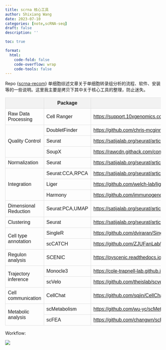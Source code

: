 ```yaml
---
title: scrna 核心工具
author: Shixiang Wang
date: 2023-07-10
categories: [note,scRNA-seq]
draft: false
description: ''

toc: true

format:
  html:
    code-fold: false
    code-overflow: wrap
    code-tools: false
---
```


Repo {[scrna-recom](https://github.com/WXlab-NJMU/scrna-recom)} 单细胞综述文章关于单细胞转录组分析的流程、软件、安装等的一些说明。这里我主要是拷贝下其中关于核心工具的整理，防止迷失。

<style>
    table {
        border-collapse: collapse;
        width: 100%;
        font-family: Arial, sans-serif;
    }

    th,
    td {
        border: 1px solid #ddd;
        padding: 8px;
    }

    th {
        background-color: #f2f2f2;
    }

    a {
        text-decoration: underline;
    }
</style>

<table>
    <thead>
        <tr>
            <th></th>
            <th>Package</th>
            <th>Tutorial</th>
        </tr>
    </thead>
    <tbody>
        <tr>
            <td rowspan="1">Raw Data Processing</td>
            <td>Cell Ranger</td>
            <td><a href="https://support.10xgenomics.com/single-cell-gene-expression/software/pipelines/latest/what-is-cell-ranger">https://support.10xgenomics.com/single-cell-gene-expression/software/pipelines/latest/what-is-cell-ranger</a></td>
        </tr>
        <tr>
            <td rowspan="3">Quality Control</td>
            <td>DoubletFinder</td>
            <td><a href="https://github.com/chris-mcginnis-ucsf/DoubletFinder">https://github.com/chris-mcginnis-ucsf/DoubletFinder</a></td>
        </tr>
        <tr>
            <td>Seurat</td>
            <td><a href="https://satijalab.org/seurat/articles/pbmc3k_tutorial.html">https://satijalab.org/seurat/articles/pbmc3k_tutorial.html</a></td>
        </tr>
        <tr>
            <td>SoupX</td>
            <td><a href="https://rawcdn.githack.com/constantAmateur/SoupX/204b602418df12e9fdb4b68775a8b486c6504fe4/inst/doc/pbmcTutorial.html">https://rawcdn.githack.com/constantAmateur/SoupX/204b602418df12e9fdb4b68775a8b486c6504fe4/inst/doc/pbmcTutorial.html</a></td>
        </tr>
        <tr>
            <td rowspan="1">Normalization</td>
            <td>Seurat</td>
            <td><a href="https://satijalab.org/seurat/articles/pbmc3k_tutorial.html#normalizing-the-data-1">https://satijalab.org/seurat/articles/pbmc3k_tutorial.html#normalizing-the-data-1</a></td>
        </tr>
        <tr>
            <td rowspan="3">Integration</td>
            <td>Seurat:CCA,RPCA</td>
            <td><a href="https://satijalab.org/seurat/articles/integration_rpca.html">https://satijalab.org/seurat/articles/integration_rpca.html</a></td>
        </tr>
        <tr>
            <td>Liger</td>
            <td><a href="https://github.com/welch-lab/liger">https://github.com/welch-lab/liger</a></td>
        </tr>
        <tr>
            <td>Harmony</td>
            <td><a href="https://github.com/immunogenomics/harmony">https://github.com/immunogenomics/harmony</a></td>
        </tr>
        <tr>
            <td rowspan="1">Dimensional Reduction</td>
            <td>Seurat:PCA,UMAP</td>
            <td><a href="https://satijalab.org/seurat/articles/pbmc3k_tutorial.html#perform-linear-dimensional-reduction-1">https://satijalab.org/seurat/articles/pbmc3k_tutorial.html#perform-linear-dimensional-reduction-1</a></td>
        </tr>
        <tr>
            <td rowspan="1">Clustering</td>
            <td>Seurat</td>
            <td><a href="https://satijalab.org/seurat/articles/pbmc3k_tutorial.html#cluster-the-cells-1">https://satijalab.org/seurat/articles/pbmc3k_tutorial.html#cluster-the-cells-1</a></td>
        </tr>
        <tr>
            <td rowspan="2">Cell type annotation</td>
            <td>SingleR</td>
            <td><a href="https://github.com/dviraran/SingleR">https://github.com/dviraran/SingleR</a></td>
        </tr>
        <tr>
            <td>scCATCH</td>
            <td><a href="https://github.com/ZJUFanLab/scCATCH">https://github.com/ZJUFanLab/scCATCH</a></td>
        </tr>
        <tr>
            <td rowspan="1">Regulon analysis</td>
            <td>SCENIC</td>
            <td><a href="https://pyscenic.readthedocs.io/en/latest/">https://pyscenic.readthedocs.io/en/latest/</a></td>
        </tr>
        <tr>
            <td rowspan="2">Trajectory inference</td>
            <td>Monocle3</td>
            <td><a href="https://cole-trapnell-lab.github.io/monocle3/">https://cole-trapnell-lab.github.io/monocle3/</a></td>
        </tr>
        <tr>
            <td>scVelo</td>
            <td><a href="https://github.com/theislab/scvelo">https://github.com/theislab/scvelo</a></td>
        </tr>
        <tr>
            <td rowspan="1">Cell communication</td>
            <td>CellChat</td>
            <td><a href="https://github.com/sqjin/CellChat">https://github.com/sqjin/CellChat</a></td>
        </tr>
        <tr>
            <td rowspan="2">Metabolic analysis</td>
            <td>scMetabolism</td>
            <td><a href="https://github.com/wu-yc/scMetabolism">https://github.com/wu-yc/scMetabolism</a></td>
        </tr>
        <tr>
            <td>scFEA</td>
            <td><a href="https://github.com/changwn/scFEA">https://github.com/changwn/scFEA</a></td>
        </tr>
    </tbody>
</table>



Workflow:

![](https://raw.githubusercontent.com/WXlab-NJMU/scrna-recom/main/img/workflow.png)